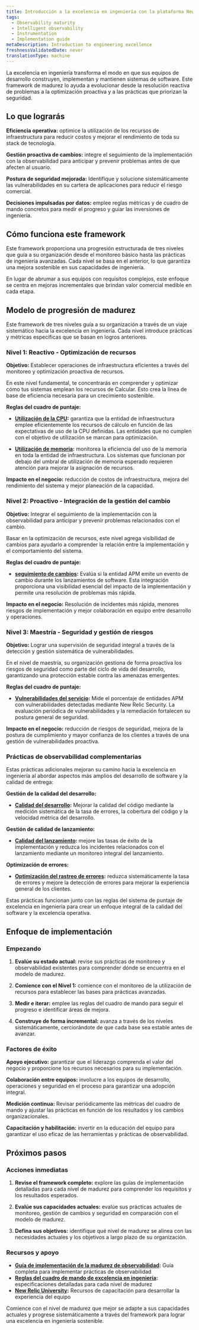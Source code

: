 ```yaml
---
title: Introducción a la excelencia en ingeniería con la plataforma New Relic
tags:
  - Observability maturity
  - Intelligent observability
  - Instrumentation
  - Implementation guide
metaDescription: Introduction to engineering excellence
freshnessValidatedDate: never
translationType: machine
---
```


La excelencia en ingeniería transforma el modo en que sus equipos de desarrollo construyen, implementan y mantienen sistemas de software. Este framework de madurez lo ayuda a evolucionar desde la resolución reactiva de problemas a la optimización proactiva y a las prácticas que priorizan la seguridad.

## Lo que lograrás

**Eficiencia operativa:** optimice la utilización de los recursos de infraestructura para reducir costos y mejorar el rendimiento de toda su stack de tecnología.

**Gestión proactiva de cambios:** integre el seguimiento de la implementación con la observabilidad para anticipar y prevenir problemas antes de que afecten al usuario.

**Postura de seguridad mejorada:** Identifique y solucione sistemáticamente las vulnerabilidades en su cartera de aplicaciones para reducir el riesgo comercial.

**Decisiones impulsadas por datos:** emplee reglas métricas y de cuadro de mando concretos para medir el progreso y guiar las inversiones de ingeniería.

## Cómo funciona este framework

Este framework proporciona una progresión estructurada de tres niveles que guía a su organización desde el monitoreo básico hasta las prácticas de ingeniería avanzadas. Cada nivel se basa en el anterior, lo que garantiza una mejora sostenible en sus capacidades de ingeniería.

En lugar de abrumar a sus equipos con requisitos complejos, este enfoque se centra en mejoras incrementales que brindan valor comercial medible en cada etapa.

## Modelo de progresión de madurez

Este framework de tres niveles guía a su organización a través de un viaje sistemático hacia la excelencia en ingeniería. Cada nivel introduce prácticas y métricas específicas que se basan en logros anteriores.

### Nivel 1: Reactivo - Optimización de recursos

**Objetivo:** Establecer operaciones de infraestructura eficientes a través del monitoreo y optimización proactiva de recursos.

En este nivel fundamental, te concentrarás en comprender y optimizar cómo tus sistemas emplean los recursos de Calcular. Esto crea la línea de base de eficiencia necesaria para un crecimiento sostenible.

**Reglas del cuadro de puntaje:**

* **[Utilización de la CPU](/docs/new-relic-solutions/observability-maturity/engineering-excellence/l1-cpu-utilization):** garantiza que la entidad de infraestructura emplee eficientemente los recursos de cálculo en función de las expectativas de uso de la CPU definidas. Las entidades que no cumplen con el objetivo de utilización se marcan para optimización.

* **[Utilización de memoria](/docs/new-relic-solutions/observability-maturity/engineering-excellence/l1-memory-utilization):** monitorea la eficiencia del uso de la memoria en toda la entidad de infraestructura. Los sistemas que funcionan por debajo del umbral de utilización de memoria esperado requieren atención para mejorar la asignación de recursos.

**Impacto en el negocio:** reducción de costos de infraestructura, mejora del rendimiento del sistema y mejor planeación de la capacidad.

### Nivel 2: Proactivo - Integración de la gestión del cambio

**Objetivo:** Integrar el seguimiento de la implementación con la observabilidad para anticipar y prevenir problemas relacionados con el cambio.

Basar en la optimización de recursos, este nivel agrega visibilidad de cambios para ayudarlo a comprender la relación entre la implementación y el comportamiento del sistema.

**Reglas del cuadro de puntaje:**

* **[seguimiento de cambios](/docs/new-relic-solutions/observability-maturity/engineering-excellence/l2-change-tracking):** Evalúa si la entidad APM emite un evento de cambio durante los lanzamientos de software. Esta integración proporciona una visibilidad esencial del impacto de la implementación y permite una resolución de problemas más rápida.

**Impacto en el negocio:** Resolución de incidentes más rápida, menores riesgos de implementación y mejor colaboración en equipo entre desarrollo y operaciones.

### Nivel 3: Maestría - Seguridad y gestión de riesgos

**Objetivo:** Lograr una supervisión de seguridad integral a través de la detección y gestión sistemática de vulnerabilidades.

En el nivel de maestría, su organización gestiona de forma proactiva los riesgos de seguridad como parte del ciclo de vida del desarrollo, garantizando una protección estable contra las amenazas emergentes.

**Reglas del cuadro de puntaje:**

* **[Vulnerabilidades del servicio](/docs/new-relic-solutions/observability-maturity/engineering-excellence/l3-service-vulnerabilities):** Mide el porcentaje de entidades APM con vulnerabilidades detectadas mediante New Relic Security. La evaluación periódica de vulnerabilidades y la remediación fortalecen su postura general de seguridad.

**Impacto en el negocio:** reducción de riesgos de seguridad, mejora de la postura de cumplimiento y mayor confianza de los clientes a través de una gestión de vulnerabilidades proactiva.

### Prácticas de observabilidad complementarias

Estas prácticas adicionales mejoran su camino hacia la excelencia en ingeniería al abordar aspectos más amplios del desarrollo de software y la calidad de entrega:

**Gestión de la calidad del desarrollo:**

* **[Calidad del desarrollo](/docs/tutorial-innovation-and-growth/development-quality-mgmt/):** Mejorar la calidad del código mediante la medición sistemática de la tasa de errores, la cobertura del código y la velocidad métrica del desarrollo.

**Gestión de calidad de lanzamiento:**

* **[Calidad del lanzamiento](/docs/tutorial-innovation-and-growth/release-quality-mgmt/):** mejore las tasas de éxito de la implementación y reduzca los incidentes relacionados con el lanzamiento mediante un monitoreo integral del lanzamiento.

**Optimización de errores:**

* **[Optimización del rastreo de errores](/docs/new-relic-solutions/observability-maturity/uptime-performance-reliability/error-optimization/):** reduzca sistemáticamente la tasa de errores y mejore la detección de errores para mejorar la experiencia general de los clientes.

Estas prácticas funcionan junto con las reglas del sistema de puntaje de excelencia en ingeniería para crear un enfoque integral de la calidad del software y la excelencia operativa.

## Enfoque de implementación

### Empezando

1. **Evalúe su estado actual:** revise sus prácticas de monitoreo y observabilidad existentes para comprender dónde se encuentra en el modelo de madurez.

2. **Comience con el Nivel 1:** comience con el monitoreo de la utilización de recursos para establecer las bases para prácticas avanzadas.

3. **Medir e iterar:** emplee las reglas del cuadro de mando para seguir el progreso e identificar áreas de mejora.

4. **Construye de forma incremental:** avanza a través de los niveles sistemáticamente, cerciorándote de que cada base sea estable antes de avanzar.

### Factores de éxito

**Apoyo ejecutivo:** garantizar que el liderazgo comprenda el valor del negocio y proporcione los recursos necesarios para su implementación.

**Colaboración entre equipos:** involucre a los equipos de desarrollo, operaciones y seguridad en el proceso para garantizar una adopción integral.

**Medición continua:** Revisar periódicamente las métricas del cuadro de mando y ajustar las prácticas en función de los resultados y los cambios organizacionales.

**Capacitación y habilitación:** invertir en la educación del equipo para garantizar el uso eficaz de las herramientas y prácticas de observabilidad.

## Próximos pasos

### Acciones inmediatas

1. **Revise el framework completo:** explore las guías de implementación detalladas para cada nivel de madurez para comprender los requisitos y los resultados esperados.

2. **Evalúe sus capacidades actuales:** evalúe sus prácticas actuales de monitoreo, gestión de cambios y seguridad en comparación con el modelo de madurez.

3. **Defina sus objetivos:** identifique qué nivel de madurez se alinea con las necesidades actuales y los objetivos a largo plazo de su organización.

### Recursos y apoyo

* **[Guía de implementación de la madurez de observabilidad](/docs/new-relic-solutions/observability-maturity/introduction/):** Guía completa para implementar prácticas de observabilidad
* **[Reglas del cuadro de mando de excelencia en ingeniería](/docs/new-relic-solutions/observability-maturity/engineering-excellence/):** especificaciones detalladas para cada nivel de madurez
* **[New Relic University](https://learn.newrelic.com/):** Recursos de capacitación para desarrollar la experiencia del equipo

Comience con el nivel de madurez que mejor se adapte a sus capacidades actuales y progrese sistemáticamente a través del framework para lograr una excelencia en ingeniería sostenible.